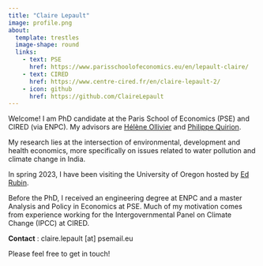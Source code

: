 ```yaml
---
title: "Claire Lepault"
image: profile.png
about:
  template: trestles
  image-shape: round
  links:
    - text: PSE
      href: https://www.parisschoolofeconomics.eu/en/lepault-claire/
    - text: CIRED
      href: https://www.centre-cired.fr/en/claire-lepault-2/
    - icon: github
      href: https://github.com/ClaireLepault
---
```


Welcome! I am PhD candidate at the Paris School of Economics (PSE) and CIRED (via ENPC).  My advisors are [Hélène Ollivier](https://sites.google.com/site/heleneollivier/) and [Philippe Quirion](https://www.centre-cired.fr/philippe-quirion/).

My research lies at the intersection of environmental, development and health economics, more specifically on issues related to water pollution and climate change in India. 

In spring 2023, I have been visiting the University of Oregon hosted by [Ed Rubin](http://edrub.in/).

Before the PhD, I received an engineering degree at ENPC and a master Analysis and Policy in Economics at PSE. Much of my motivation comes from experience working for the Intergovernmental Panel on Climate Change (IPCC) at CIRED. 

**Contact** : claire.lepault [at] psemail.eu

Please feel free to get in touch!